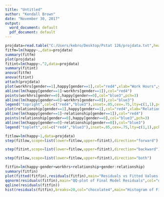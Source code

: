 ---
title: "Untitled"
author: "Kendall Brown"
date: "November 30, 2017"
output:
  word_document: default
  pdf_document: default
---
```{r}
projdata=read.table("C:/Users/kebro/Desktop/Pstat 126/projdata.txt",header = T)
fitfm=lm(happy~.,data=projdata)
summary(fitfm)
plot(projdata)
fitint=lm(happy~.^2,data=projdata)
summary(fitint)
anova(fitfm)
anova(fitint)
attach(projdata)
plot(workhrs[gender==1],happy[gender==1],col="red4",xlab="Work Hours",ylab="Happiness Level", main="Happiness by Work Hours and Gender",pch=20)
abline(lm(happy[gender==1]~workhrs[gender==1]),col="red4")
points(workhrs[gender==0],happy[gender==0],col="blue3",pch=3)
abline(lm(happy[gender==0]~workhrs[gender==0]),col="blue3")
legend("topright",col=c("red4","blue3"),inset=.05,cex=.75,lty=c(1,1),pch=c(20,3),legend=c("women","Men"))
plot(relationship[gender==1],happy[gender==1],col="red4",xlab="Relationship Standing",ylab="Happiness Level", main="Happiness by Relationship  and Gender",pch=20)
abline(lm(happy[gender==1]~relationship[gender==1]),col="red4")
points(relationship[gender==0],happy[gender==0],col="blue3",pch=3)
abline(lm(happy[gender==0]~relationship[gender==0]),col="blue3")
legend("topleft",col=c("red4","blue3"),inset=.05,cex=.75,lty=c(1,1),pch=c(20,3),legend=c("women","Men"))
```
```{r}
fitlow=lm(happy~1,data=projdata)
step(fitlow,scope=list(lower=fitlow,upper=fitint),direction="forward")
```
```{r}
step(fitint,scope=list(lower=fitlow,upper=fitint),direction="backward")
```
```{r}
step(fitlow,scope=list(lower=fitlow,upper=fitint),direction="both")
```

```{r}
fitfin=lm(happy~gender+workhrs+relationship+gender:relationship)
summary(fitfin)
plot(fitted(fitfin),residuals(fitfin),main="Residuals vs Fitted Values of the Final Model")
qqnorm(residuals(fitfin),main="QQ-plot of Final Model Residuals",col="orange3",pch=20)
qqline(residuals(fitfin))
hist(residuals(fitfin),breaks=20,col="chocolate4",main="Histogram of Final Model Residuals")
```